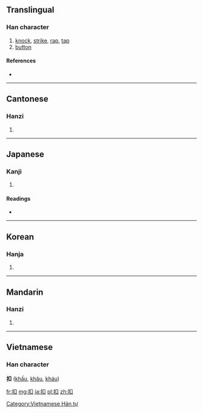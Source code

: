 ==Translingual==

===Han character===
{{Han char|rn=64|rad=手|as=03|sn=6|four=5600<sub>0</sub>|canj=手口 (QR)}}

# [[knock]], [[strike]], [[rap]], [[tap]]
# [[button]]

====References====
* {{Han ref|kx=0418.070|dkj=11807|dj=0765.020|hdz=31829.130|uh=6263|ud=25187|bh=A6A9|bd=42665}}

----

==Cantonese==

===Hanzi===
{{yue-hanzi|jyut=|y=kau3}}

# {{defn|lang=yue|sort=手03}}

----

==Japanese==

===Kanji===
{{ja-kanji|grade=|rs=手03}}

# {{defn|lang=ja|sort=手03}}

====Readings====
* {{ja-readings|on=[[こう]] (kō)|kun=[[たたく]] (tataku), [[ひかえる]] (hikaeru), [[うつ]] (utsu)}}

----

==Korean==

===Hanja===
{{ko-hanja|hangeul=구|eumhun=|rv=gu|mr=ku|y=kwu}}

# {{defn|lang=ko|sort=手03}}

----

==Mandarin==

===Hanzi===
{{cmn-hanzi|pin=[[kòu]] ([[kou4]]), [[sào]] ([[sao4]])|wg=k'ou<sup>4</sup>, sao<sup>4</sup>}}
#{{defn|lang=cmn|sort=手03}}

----

==Vietnamese==
===Han character===
'''扣''' ([[khấu]], [[khâu]], [[kháu]])

[[Category:Vietnamese Hán tự]]

[[fr:扣]]
[[mg:扣]]
[[ja:扣]]
[[pl:扣]]
[[zh:扣]]
